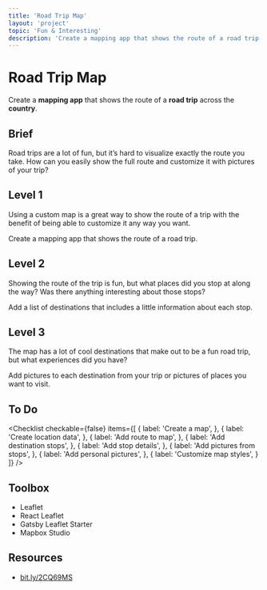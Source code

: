 ```yaml
---
title: 'Road Trip Map'
layout: 'project'
topic: 'Fun & Interesting'
description: 'Create a mapping app that shows the route of a road trip across the country.'
---
```



<ProjectHeader>

# Road Trip Map

Create a <strong className="color-blue">mapping app</strong> that shows the route of a <strong className="color-purple">road trip</strong> across the <strong className="color-purple">country</strong>.

</ProjectHeader>

<ProjectContent>

## Brief

Road trips are a lot of fun, but it’s hard to visualize exactly the route you take. How can you easily show the full route and customize it with pictures of your trip?

## Level 1

Using a custom map is a great way to show the route of a trip with the benefit of being able to customize it any way you want.

Create a mapping app that shows the route of a road trip.

<LoginRequired>

## Level 2

Showing the route of the trip is fun, but what places did you stop at along the way? Was there anything interesting about those stops?

Add a list of destinations that includes a little information about each stop.

## Level 3

The map has a lot of cool destinations that make out to be a fun road trip, but what experiences did you have?

Add pictures to each destination from your trip or pictures of places you want to visit.

</LoginRequired>

</ProjectContent>

<ProjectSidebar>

## To Do

<Checklist checkable={false} items={[
  {
    label: 'Create a map',
  },
  {
    label: 'Create location data',
  },
  {
    label: 'Add route to map',
  },
  {
    label: 'Add destination stops',
  },
  {
    label: 'Add stop details',
  },
  {
    label: 'Add pictures from stops',
  },
  {
    label: 'Add personal pictures',
  },
  {
    label: 'Customize map styles',
  }
]} />

## Toolbox
- Leaflet
- React Leaflet
- Gatsby Leaflet Starter
- Mapbox Studio

## Resources
- [bit.ly/2CQ69MS](https://bit.ly/2CQ69MS)

</ProjectSidebar>